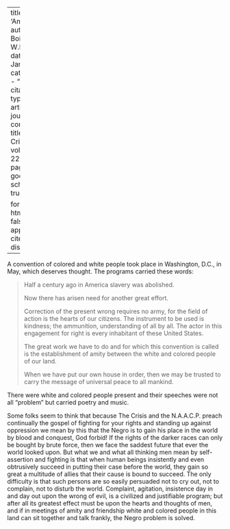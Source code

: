 
---
title: 'Amity'
author: Du Bois, W.E.B.
date: Jan. 1921
categories: 
  - ""
citation: 
  type: article-journal
  container-title: The Crisis
  volume: 22
  issue: 3
  page: 101
google-scholar: true

format:
  html:
    toc: false
    appendix-cite-as: display
---



A convention of colored and white people took place in Washington, D.C., in May, which deserves thought. The programs carried these words: 

> Half a century ago in America slavery was abolished.     <p> Now there has arisen need for another great effort.    <p>Correction of the present wrong requires no army, for the field of action is the hearts of our citizens. The instrument to be used is kindness; the ammunition, understanding of all by all. The actor in this engagement for right is every inhabitant of these United States.    <p>The great work we have to do and for which this convention is called is the establishment of amity between the white and colored people of our land.    <p> When we have put our own house in order, then we may be trusted to carry the message of universal peace to all mankind.

There were white and colored people present and their speeches were not all "problem" but carried poetry and music. 

Some folks seem to think that because <span class="small-caps">The Crisis</span> and the N.A.A.C.P. preach continually the gospel of fighting for your rights and standing up against oppression we mean by this that the Negro is to gain his place in the world by blood and conquest, God forbid! If the rights of the darker races can only be bought by brute force, then we face the saddest future that ever the world looked upon. But what we and what all thinking men mean by self-assertion and fighting is that when human beings insistently and even obtrusively succeed in putting their case before the world, they gain so great a multitude of allies that their cause is bound to succeed. The only difficulty is that such persons are so easily persuaded not to cry out, not to complain, not to disturb the world. Complaint, agitation, insistence day in and day out upon the wrong of evil, is a civilized and justifiable program; but after all its greatest effect must be upon the hearts and thoughts of men, and if in meetings of amity and friendship white and colored people in this land can sit together and talk frankly, the Negro problem is solved.

